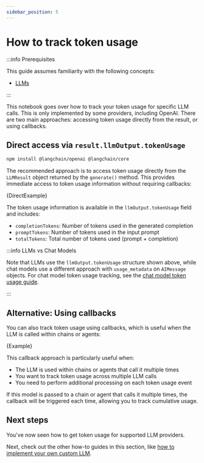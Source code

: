 ```yaml
---
sidebar_position: 5
---
```


# How to track token usage

:::info Prerequisites

This guide assumes familiarity with the following concepts:

- [LLMs](/docs/concepts/text_llms)

:::

This notebook goes over how to track your token usage for specific LLM calls. This is only implemented by some providers, including OpenAI. There are two main approaches: accessing token usage directly from the result, or using callbacks.

## Direct access via `result.llmOutput.tokenUsage`



<IntegrationInstallTooltip></IntegrationInstallTooltip>

```bash npm2yarn
npm install @langchain/openai @langchain/core
```

The recommended approach is to access token usage directly from the `LLMResult` object returned by the `generate()` method. This provides immediate access to token usage information without requiring callbacks:


<CodeBlock language="typescript">{DirectExample}</CodeBlock>

The token usage information is available in the `llmOutput.tokenUsage` field and includes:
- `completionTokens`: Number of tokens used in the generated completion
- `promptTokens`: Number of tokens used in the input prompt  
- `totalTokens`: Total number of tokens used (prompt + completion)

:::info LLMs vs Chat Models

Note that LLMs use the `llmOutput.tokenUsage` structure shown above, while chat models use a different approach with `usage_metadata` on `AIMessage` objects. For chat model token usage tracking, see the [chat model token usage guide](/docs/how_to/chat_token_usage_tracking).

:::

## Alternative: Using callbacks

You can also track token usage using callbacks, which is useful when the LLM is called within chains or agents:

<CodeBlock language="typescript">{Example}</CodeBlock>

This callback approach is particularly useful when:
- The LLM is used within chains or agents that call it multiple times
- You want to track token usage across multiple LLM calls
- You need to perform additional processing on each token usage event

If this model is passed to a chain or agent that calls it multiple times, the callback will be triggered each time, allowing you to track cumulative usage.

## Next steps

You've now seen how to get token usage for supported LLM providers.

Next, check out the other how-to guides in this section, like [how to implement your own custom LLM](/docs/how_to/custom_llm).


